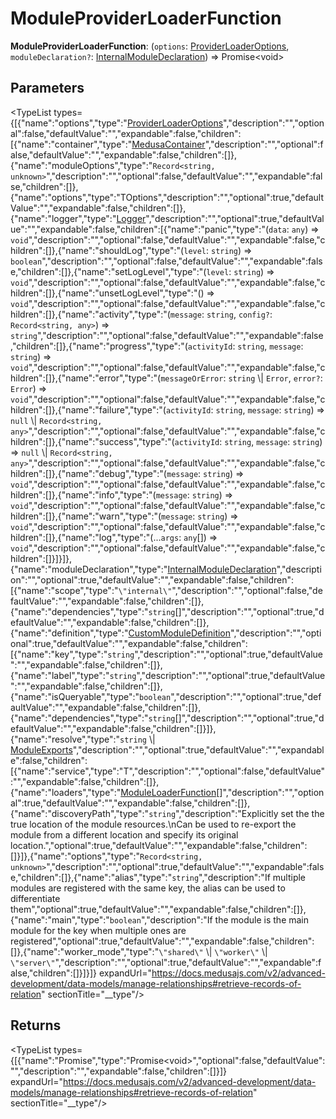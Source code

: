 
# ModuleProviderLoaderFunction

 **ModuleProviderLoaderFunction**: (`options`: [ProviderLoaderOptions](../types.ModulesSdkTypes.ProviderLoaderOptions/page.mdx), `moduleDeclaration?`: [InternalModuleDeclaration](../types.ModulesSdkTypes.InternalModuleDeclaration/page.mdx)) => Promise&#60;void&#62;

## Parameters

<TypeList types={[{"name":"options","type":"[ProviderLoaderOptions](../types.ModulesSdkTypes.ProviderLoaderOptions/page.mdx)","description":"","optional":false,"defaultValue":"","expandable":false,"children":[{"name":"container","type":"[MedusaContainer](../../../CommonTypes/types/types.CommonTypes.MedusaContainer/page.mdx)","description":"","optional":false,"defaultValue":"","expandable":false,"children":[]},{"name":"moduleOptions","type":"`Record<string, unknown>`","description":"","optional":false,"defaultValue":"","expandable":false,"children":[]},{"name":"options","type":"TOptions","description":"","optional":true,"defaultValue":"","expandable":false,"children":[]},{"name":"logger","type":"[Logger](../../../LoggerTypes/interfaces/types.LoggerTypes.Logger/page.mdx)","description":"","optional":true,"defaultValue":"","expandable":false,"children":[{"name":"panic","type":"(`data`: `any`) => `void`","description":"","optional":false,"defaultValue":"","expandable":false,"children":[]},{"name":"shouldLog","type":"(`level`: `string`) => `boolean`","description":"","optional":false,"defaultValue":"","expandable":false,"children":[]},{"name":"setLogLevel","type":"(`level`: `string`) => `void`","description":"","optional":false,"defaultValue":"","expandable":false,"children":[]},{"name":"unsetLogLevel","type":"() => `void`","description":"","optional":false,"defaultValue":"","expandable":false,"children":[]},{"name":"activity","type":"(`message`: `string`, `config?`: `Record<string, any>`) => `string`","description":"","optional":false,"defaultValue":"","expandable":false,"children":[]},{"name":"progress","type":"(`activityId`: `string`, `message`: `string`) => `void`","description":"","optional":false,"defaultValue":"","expandable":false,"children":[]},{"name":"error","type":"(`messageOrError`: `string` \\| `Error`, `error?`: `Error`) => `void`","description":"","optional":false,"defaultValue":"","expandable":false,"children":[]},{"name":"failure","type":"(`activityId`: `string`, `message`: `string`) => `null` \\| `Record<string, any>`","description":"","optional":false,"defaultValue":"","expandable":false,"children":[]},{"name":"success","type":"(`activityId`: `string`, `message`: `string`) => `null` \\| `Record<string, any>`","description":"","optional":false,"defaultValue":"","expandable":false,"children":[]},{"name":"debug","type":"(`message`: `string`) => `void`","description":"","optional":false,"defaultValue":"","expandable":false,"children":[]},{"name":"info","type":"(`message`: `string`) => `void`","description":"","optional":false,"defaultValue":"","expandable":false,"children":[]},{"name":"warn","type":"(`message`: `string`) => `void`","description":"","optional":false,"defaultValue":"","expandable":false,"children":[]},{"name":"log","type":"(...`args`: `any`[]) => `void`","description":"","optional":false,"defaultValue":"","expandable":false,"children":[]}]}]},{"name":"moduleDeclaration","type":"[InternalModuleDeclaration](../types.ModulesSdkTypes.InternalModuleDeclaration/page.mdx)","description":"","optional":true,"defaultValue":"","expandable":false,"children":[{"name":"scope","type":"`\"internal\"`","description":"","optional":false,"defaultValue":"","expandable":false,"children":[]},{"name":"dependencies","type":"`string`[]","description":"","optional":true,"defaultValue":"","expandable":false,"children":[]},{"name":"definition","type":"[CustomModuleDefinition](../types.ModulesSdkTypes.CustomModuleDefinition/page.mdx)","description":"","optional":true,"defaultValue":"","expandable":false,"children":[{"name":"key","type":"`string`","description":"","optional":true,"defaultValue":"","expandable":false,"children":[]},{"name":"label","type":"`string`","description":"","optional":true,"defaultValue":"","expandable":false,"children":[]},{"name":"isQueryable","type":"`boolean`","description":"","optional":true,"defaultValue":"","expandable":false,"children":[]},{"name":"dependencies","type":"`string`[]","description":"","optional":true,"defaultValue":"","expandable":false,"children":[]}]},{"name":"resolve","type":"`string` \\| [ModuleExports](../types.ModulesSdkTypes.ModuleExports/page.mdx)","description":"","optional":true,"defaultValue":"","expandable":false,"children":[{"name":"service","type":"T","description":"","optional":false,"defaultValue":"","expandable":false,"children":[]},{"name":"loaders","type":"[ModuleLoaderFunction](../types.ModulesSdkTypes.ModuleLoaderFunction/page.mdx)[]","description":"","optional":true,"defaultValue":"","expandable":false,"children":[]},{"name":"discoveryPath","type":"`string`","description":"Explicitly set the the true location of the module resources.\nCan be used to re-export the module from a different location and specify its original location.","optional":true,"defaultValue":"","expandable":false,"children":[]}]},{"name":"options","type":"`Record<string, unknown>`","description":"","optional":true,"defaultValue":"","expandable":false,"children":[]},{"name":"alias","type":"`string`","description":"If multiple modules are registered with the same key, the alias can be used to differentiate them","optional":true,"defaultValue":"","expandable":false,"children":[]},{"name":"main","type":"`boolean`","description":"If the module is the main module for the key when multiple ones are registered","optional":true,"defaultValue":"","expandable":false,"children":[]},{"name":"worker_mode","type":"`\"shared\"` \\| `\"worker\"` \\| `\"server\"`","description":"","optional":true,"defaultValue":"","expandable":false,"children":[]}]}]} expandUrl="https://docs.medusajs.com/v2/advanced-development/data-models/manage-relationships#retrieve-records-of-relation" sectionTitle="__type"/>

## Returns

<TypeList types={[{"name":"Promise","type":"Promise&#60;void&#62;","optional":false,"defaultValue":"","description":"","expandable":false,"children":[]}]} expandUrl="https://docs.medusajs.com/v2/advanced-development/data-models/manage-relationships#retrieve-records-of-relation" sectionTitle="__type"/>
